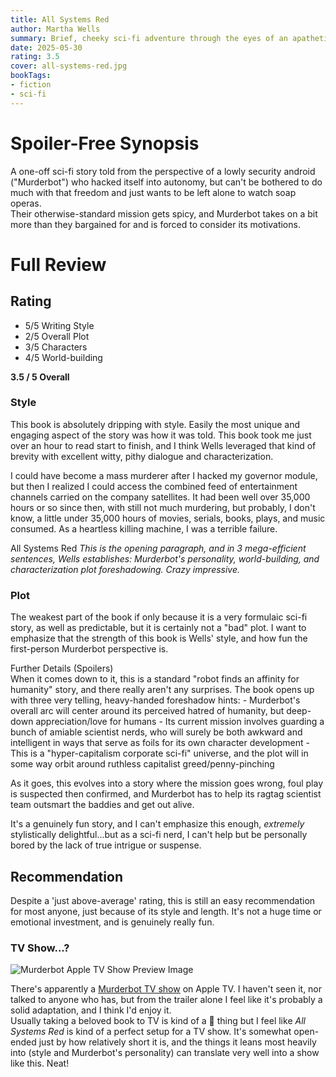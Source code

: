 ```yaml
---
title: All Systems Red
author: Martha Wells
summary: Brief, cheeky sci-fi adventure through the eyes of an apathetic "Murderbot".
date: 2025-05-30
rating: 3.5
cover: all-systems-red.jpg
bookTags: 
- fiction
- sci-fi
---
```


# Spoiler-Free Synopsis

A one-off sci-fi story told from the perspective of a lowly security android ("Murderbot") who hacked itself into autonomy, but can't be bothered to do much with that freedom and just wants to be left alone to watch soap operas.\
Their otherwise-standard mission gets spicy, and Murderbot takes on a bit more than they bargained for and is forced to consider its motivations.

# Full Review

## Rating

- 5/5 Writing Style
- 2/5 Overall Plot
- 3/5 Characters
- 4/5 World-building

<span className="text-2xl">**3.5 / 5 Overall**</span>

### Style

This book is absolutely dripping with style. Easily the most unique and engaging aspect of the story was how it was told. This book took me just over an hour to read start to finish, and I think Wells leveraged that kind of brevity with excellent witty, pithy dialogue and characterization.

<QuoteBlock serif={false}>
I could have become a mass murderer after I hacked my governor module, but then I realized I could access the combined feed of entertainment channels carried on the company satellites. It had been well over 35,000 hours or so since then, with still not much murdering, but probably, I don't know, a little under 35,000 hours of movies, serials, books, plays, and music consumed. As a heartless killing machine, I was a terrible failure.

<span slot="credit" className="underline">All Systems Red</span>
</QuoteBlock>
_This is the opening paragraph, and in 3 mega-efficient sentences, Wells establishes: Murderbot's personality, world-building, and characterization plot foreshadowing. Crazy impressive._

### Plot

The weakest part of the book if only because it is a very formulaic sci-fi story, as well as predictable, but it is certainly not a "bad" plot. I want to emphasize that the strength of this book is Wells' style, and how fun the first-person Murderbot perspective is.

<Accordion client:idle>
<span slot="title">Further Details (Spoilers)</span>
<div slot="content">
When it comes down to it, this is a standard "robot finds an affinity for humanity" story, and there really aren't any surprises. The book opens up with three very telling, heavy-handed foreshadow hints:
- Murderbot's overall arc will center around its perceived hatred of humanity, but deep-down appreciation/love for humans
- Its current mission involves guarding a bunch of amiable scientist nerds, who will surely be both awkward and intelligent in ways that serve as foils for its own character development
- This is a "hyper-capitalism corporate sci-fi" universe, and the plot will in some way orbit around ruthless capitalist greed/penny-pinching

As it goes, this evolves into a story where the mission goes wrong, foul play is suspected then confirmed, and Murderbot has to help its ragtag scientist team outsmart the baddies and get out alive.
</div>
</Accordion>

It's a genuinely fun story, and I can't emphasize this enough, _extremely_ stylistically delightful...but as a sci-fi nerd, I can't help but be personally bored by the lack of true intrigue or suspense.

## Recommendation

Despite a 'just above-average' rating, this is still an easy recommendation for most anyone, just because of its style and length. It's not a huge time or emotional investment, and is genuinely really fun.

### TV Show...?

![Murderbot Apple TV Show Preview Image](@assets/books/extra/murderbotTVShow.png)

There's apparently a [Murderbot TV show](https://tv.apple.com/us/show/murderbot/umc.cmc.5owrzntj9v1gpg31wshflud03) on Apple TV. I haven't seen it, nor talked to anyone who has, but from the trailer alone I feel like it's probably a solid adaptation, and I think I'd enjoy it.\
Usually taking a beloved book to TV is kind of a 😬 thing but I feel like _All Systems Red_ is kind of a perfect setup for a TV show. It's somewhat open-ended just by how relatively short it is, and the things it leans most heavily into (style and Murderbot's personality) can translate very well into a show like this. Neat!